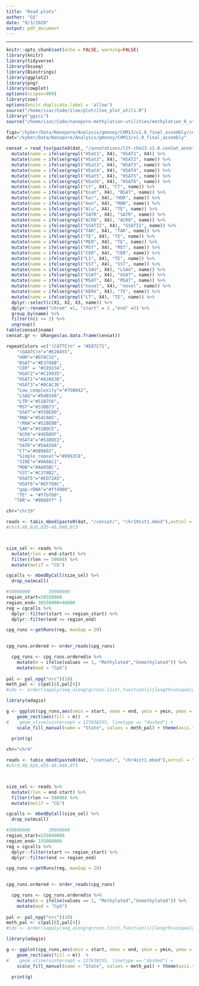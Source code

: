 ```yaml
---
title: "Read plots"
author: "G$"
date: "9/3/2020"
output: pdf_document
---
```


---
```r
knitr::opts_chunk$set(echo = FALSE, warning=FALSE)
library(knitr)
library(tidyverse)
library(bsseq)
library(Biostrings)
library(ggplot2)
library(png)
library(cowplot)
options(scipen=999)
library(zoo)
options(knitr.duplicate.label = 'allow')
source("/home/isac/Code/ilee/plot/ilee_plot_utils.R")
library("ggsci")
source("/home/isac/Code/nanopore-methylation-utilities/methylation_R_utils.R")
```

```r
figs="/kyber/Data/Nanopore/Analysis/gmoney/CHM13/v1.0_final_assembly/censat/figures"
dat="/kyber/Data/Nanopore/Analysis/gmoney/CHM13/v1.0_final_assembly"

censat = read_tsv(paste0(dat, "/annotations/t2t-chm13.v1.0.cenSat_annotation.bed"), col_names = F) %>%
  mutate(name = ifelse(grepl("HSat1", X4), "HSAT1", X4)) %>%
  mutate(name = ifelse(grepl("HSat2", X4), "HSAT2", name)) %>%
  mutate(name = ifelse(grepl("HSat3", X4), "HSAT3", name)) %>%
  mutate(name = ifelse(grepl("HSat4", X4), "HSAT4", name)) %>%
  mutate(name = ifelse(grepl("HSat5", X4), "HSAT5", name)) %>%
  mutate(name = ifelse(grepl("HSat6", X4), "HSAT6", name)) %>%
  mutate(name = ifelse(grepl("ct", X4), "CT", name)) %>%
  mutate(name = ifelse(grepl("bsat", X4), "BSAT", name)) %>%
  mutate(name = ifelse(grepl("hor", X4), "HOR", name)) %>%
  mutate(name = ifelse(grepl("mon", X4), "MON", name)) %>%
  mutate(name = ifelse(grepl("Alu", X4), "TE", name)) %>%
  mutate(name = ifelse(grepl("SATR", X4), "SATR", name)) %>%
  mutate(name = ifelse(grepl("ACRO", X4), "ACRO", name)) %>%
  mutate(name = ifelse(grepl("GSATII", X4), "GSATII", name)) %>%
  mutate(name = ifelse(grepl("TAR", X4), "TAR", name)) %>%
  mutate(name = ifelse(grepl("TE", X4), "TE", name)) %>%
  mutate(name = ifelse(grepl("MER", X4), "TE", name)) %>%
  mutate(name = ifelse(grepl("MST", X4), "MST", name)) %>%
  mutate(name = ifelse(grepl("CER", X4), "CER", name)) %>%
  mutate(name = ifelse(grepl("L1", X4), "TE", name)) %>%
  mutate(name = ifelse(grepl("SST", X4), "SST", name)) %>%
  mutate(name = ifelse(grepl("LSAU", X4), "LSAU", name)) %>%
  mutate(name = ifelse(grepl("GSAT", X4), "GSAT", name)) %>%
  mutate(name = ifelse(grepl("MSAT", X4), "MSAT", name)) %>%
  mutate(name = ifelse(grepl("novel", X4), "novel", name)) %>%
  mutate(name = ifelse(grepl("HERV", X4), "TE", name)) %>%
  mutate(name = ifelse(grepl("LT", X4), "TE", name)) %>%
  dplyr::select(c(X1, X2, X3, name)) %>%
  dplyr::rename("chrom" =1, "start" = 2 ,"end" =3) %>%
  group_by(name) %>%
  filter(n() >= 3) %>%
  ungroup()
table(censat$name)
censat.gr <- GRanges(as.data.frame(censat))

repeatColors =c("(CATTC)n" = "#E87C71",
    "(GAATC)n"="#E28455",
    "HOR"="#D78C32",
    "BSAT"="#E370AB",
    "CER" = "#CE9334",
    "HSAT2"="#C19935",
    "HSAT1"="#A2A638",
    "HSAT3"="#8CAC3E",
    "Low_complexity"="#75B042",
    "LSAU"="#54B346",
    "LTR"="#51B756",
    "MST"="#53BB73",
    "GSAT"="#55BE8D",
    "RNA"="#54C0A5",
    "rRNA"="#52BEBB",
    "SAR"="#51BDCE",
    "ACRO"="#4EB8DF",
    "HSAT4"="#53B0E3",
    "SATR"="#5AA5DA",
    "CT"="#6B9AD2",
    "Simple_repeat"="#8992C8",
    "SINE"="#9A8AC1",
    "MON"="#A885BC",
    "SST"="#C378B2",
    "HSAT5"="#ED72A5",
    "HSAT6"="#EF768C", 
    "gap-rDNA"="#ff4000",
    "TE" = "#ffbf00", 
   "TAR"= "#0080ff" )

```


```r
chr="chr19"

reads <- tabix_mbed(paste0(dat, "/censat/", "chr19sst1.mbed"),extcol = "motif",by = "read") 
#chrX:48,626,035-49,040,073



size_sel <- reads %>%
  mutate(rlen = end-start) %>%
  filter(rlen >= 50000) %>%
  mutate(motif = "CG")

cgcalls <- mbedByCall(size_sel) %>%
  drop_na(mcall)

#38800000       39000000
region_start=38550000
region_end= 38550000+40000
reg = cgcalls %>%
  dplyr::filter(start >= region_start) %>%
  dplyr::filter(end <= region_end)

cpg_runs <-getRuns(reg, maxGap = 20)
 

cpg_runs.ordered <- order_reads(cpg_runs)

  cpg_runs <- cpg_runs.ordered$x %>%
    mutate(m = ifelse(values == 1, "Methylated","Unmethylated")) %>%
    mutate(mod = "CpG")
  
pal <- pal_npg("nrc")(10)
meth_pal <- c(pal[8],pal[4]) 
#ids <- order(sapply(seq_along(gcruns.list),function(i){length(unique(gcruns.list$qname))}))

library(adagio)

g <- ggplot(cpg_runs,aes(xmin = start, xmax = end, ymin = ymin, ymax = ymax)) + geom_rect(data = cpg_runs.ordered$bounds, fill = "grey80") + 
    geom_rect(aes(fill = m))  +
#    geom_vline(xintercept = 127638255, linetype == "dashed") +
    scale_fill_manual(name = "State", values = meth_pal) + theme(axis.text.y = element_blank(), axis.ticks.y = element_blank(), panel.spacing = unit(2, "lines"))
  
  print(g)

```


```r
chr="chr4"

reads <- tabix_mbed(paste0(dat, "/censat/", "chr4sst1.mbed"),extcol = "motif",by = "read") 
#chrX:48,626,035-49,040,073



size_sel <- reads %>%
  mutate(rlen = end-start) %>%
  filter(rlen >= 50000) %>%
  mutate(motif = "CG")

cgcalls <- mbedByCall(size_sel) %>%
  drop_na(mcall)

#38800000       39000000
region_start=135040000
region_end= 135080000
reg = cgcalls %>%
  dplyr::filter(start >= region_start) %>%
  dplyr::filter(end <= region_end)

cpg_runs <-getRuns(reg, maxGap = 20)
 

cpg_runs.ordered <- order_reads(cpg_runs)

  cpg_runs <- cpg_runs.ordered$x %>%
    mutate(m = ifelse(values == 1, "Methylated","Unmethylated")) %>%
    mutate(mod = "CpG")
  
pal <- pal_npg("nrc")(10)
meth_pal <- c(pal[8],pal[4]) 
#ids <- order(sapply(seq_along(gcruns.list),function(i){length(unique(gcruns.list$qname))}))

library(adagio)

g <- ggplot(cpg_runs,aes(xmin = start, xmax = end, ymin = ymin, ymax = ymax)) + geom_rect(data = cpg_runs.ordered$bounds, fill = "grey80") + 
    geom_rect(aes(fill = m))  +
#    geom_vline(xintercept = 127638255, linetype == "dashed") +
    scale_fill_manual(name = "State", values = meth_pal) + theme(axis.text.y = element_blank(), axis.ticks.y = element_blank(), panel.spacing = unit(2, "lines"))
  
  print(g)

```
